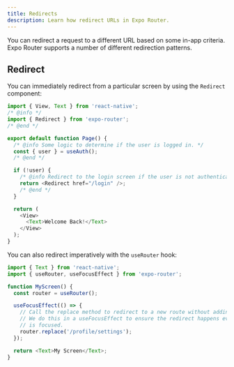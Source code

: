 ```yaml
---
title: Redirects
description: Learn how redirect URLs in Expo Router.
---
```


You can redirect a request to a different URL based on some in-app criteria. Expo Router supports a number of different redirection patterns.

## Redirect

You can immediately redirect from a particular screen by using the `Redirect` component:

```js
import { View, Text } from 'react-native';
/* @info */
import { Redirect } from 'expo-router';
/* @end */

export default function Page() {
  /* @info Some logic to determine if the user is logged in. */
  const { user } = useAuth();
  /* @end */

  if (!user) {
    /* @info Redirect to the login screen if the user is not authenticated. */
    return <Redirect href="/login" />;
    /* @end */
  }

  return (
    <View>
      <Text>Welcome Back!</Text>
    </View>
  );
}
```

You can also redirect imperatively with the `useRouter` hook:

```js
import { Text } from 'react-native';
import { useRouter, useFocusEffect } from 'expo-router';

function MyScreen() {
  const router = useRouter();

  useFocusEffect(() => {
    // Call the replace method to redirect to a new route without adding to the history.
    // We do this in a useFocusEffect to ensure the redirect happens every time the screen
    // is focused.
    router.replace('/profile/settings');
  });

  return <Text>My Screen</Text>;
}
```
